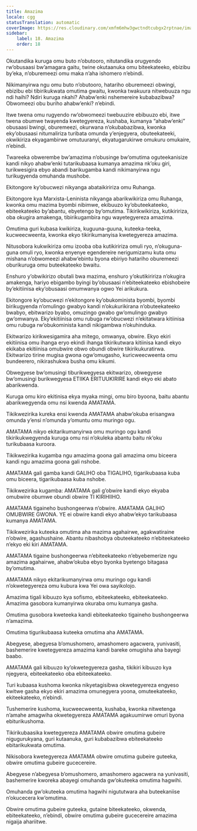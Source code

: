 ```yaml
---
title: Amazima
locale: cgg
statusTranslation: automatic
coverImage: https://res.cloudinary.com/xmfm6mhw3gwctndtcubgx2rptnae/image/upload/v1740337243/small_cover_educacion_fundamental_a051170f1c.webp
sidebar:
    label: 18. Amazima
    order: 18
---
```

Okutandika kuruga omu buto n’obutooro, nitutandika orugyendo rw’obusaasi bw’amagara gaitu, twine okutaanuka omu biteekateeko, ebizibu by’eka, n’oburemeezi omu maka n’aha ishomero n’ebindi.

Nikimanyirwa ngu omu buto n’obutooro, hatariho oburemeezi obwingi, ebizibu ebi tibirikukwata omutima gwaitu, kwonka twakuura nitwebuuza ngu ndi haihi? Ndiri kuruga nkahi? Ahabw’enki nshemereire kubabazibwa? Obwomeezi obu buriho ahabw’enki? n’ebindi.

Itwe twena omu rugyendo rw’obwomeezi twebuuzire ebibuuzo ebi, itwe twena obumwe twayenda kwetegyereza, kushaba, kumanya “ahabw’enki” obusaasi bwingi, oburemeezi, okurwana n’okubabazibwa, kwonka eky’obusaasi nitumaliriza turibata omunda y’enjegyera, obuteekateeki, okwikiriza ekyagambirwe omutuuranyi, ekyatugarukirwe omukuru omukaire, n’ebindi.

Twareeka obwerembe bw’amazima n’obusinge bw’omutima oguteekanisize kandi nikyo ahabw’enki tutarikubaasa kumanya amazima nk’oku giri, turikwesigira ebyo abandi barikugamba kandi nikimanyirwa ngu turikugyenda omuhanda mushobe.

Ekitongore ky’obucwezi nikyanga abataikiririza omu Ruhanga.

Ekitongore kya Marxista-Leninista nikyanga abarikwikiriza omu Ruhanga, kwonka omu mazima byombi nibimwe, ekibuuzo ky’obuteekateeko, ebiteekateeko by’abantu, ebyetengo by’omutima. Tikirikwikiriza, kutikiririza, oba okugira amakenga, tibirikugambira ngu wayetegyereza amazima.

Omutima guri kubasa kwikiriza, kuguuna-guuna, kuteeka-teeka, kucweecweenta, kwonka ekyo tikirikumanyisa kwetegyereza amazima.

Nitusobora kukwikiriza omu izooba oba kutikiririza omuli ryo, n’okuguna-guna omuli ryo, kwonka enyenye egendereire nerigumizamu kuta omu mishana n’obwomeezi ahabw’ebintu byona ebiriyo hatariho oburemeezi oburikuruga omu buteekateeko bwaitu.

Enshuro y’obwikirizo obutali bwa mazima, enshuro y’okutikiririza n’okugira amakenga, hariyo ebigambo byingi by’obusaasi n’ebiteekateeko ebishobeire by’ekitiinisa eky’obusaasi omumwanya ogwo Yei arikukura.

Ekitongore ky’obucwezi n’ekitongore ky’obukominista byombi, byombi birikugyenda n’omulingo gwabyo kandi n’okukurikirana n’obuteekateeko bwabyo, ebitwarizo byabo, omuzingo gwabo gw’omulingo gwabyo gw’omwanya. Eky’ekitiinisa omu rubuga rw’obucwezi n’ekitatwara kitiinisa omu rubuga rw’obukominista kandi nikigambwa n’okuhinduka.

Ekitwarizo kirikwesigamira aha mitego, omwanya, obwire. Ekyo ekiri ekitiinisa omu ihanga eryo ekindi ihanga tikirikutwara kitiinisa kandi ekyo ekikaba ekitiinisa omubwire obwo obundi obwire tikirikukuratirwa. Ekitwarizo tirine mugisa gwona ogw’omugasho, kuricweecweenta omu bundeerero, nikirashukwa busha omu kikumi.

Obwegyese bw’omusingi tiburikwegyesa ekitwarizo, obwegyese bw’omusingi burikwegyesa ETIIKA ERITUUKIRIRE kandi ekyo eki abato abarikwenda.

Kuruga omu kiro ekitinisa ekya myaka mingi, omu biro byoona, baitu abantu abarikwegyenda omu nsi kwenda AMATAMA.

Tikikwezirika kureka ensi kwenda AMATAMA ahabw’okuba erisangwa omunda y’ensi n’omunda y’omuntu omu muringo ogu.

AMATAMA nikyo ekitarikumanyirwa omu muringo ogu kandi tikirikukwegyenda kuruga omu nsi n’okuleka abantu baitu nk’oku turikubaasa kuroora.

Tikikwezirika kugamba ngu amazima goona gali amazima omu biceera kandi ngu amazima goona gali nshobe.

AMATAMA gali gamba kandi GALIHO oba TIGALIHO, tigarikubaasa kuba omu biceera, tigarikubaasa kuba nshobe.

Tikikwezirika kugamba: AMATAMA gali g’obwire kandi ekyo ekyaba omubwire obumwe obundi obwire TI KIRIHIIHO.

AMATAMA tigaineho bushongeerwa n’obwire. AMATAMA GALIHO OMUBWIRE GWONA. YE ei obwire kandi ekyo ahabw’ekyo tarikubaasa kumanya AMATAMA.

Tikikwezirika kuteeka omutima aha mazima agahairwe, agakwatiraine n’obwire, agashushaine. Abantu nibashobya obuteekateeko n’ebiteekateeko n’ekyo eki kiri AMATAMA.

AMATAMA tigaine bushongeerwa n’ebiteekateeko n’ebyebemerize ngu amazima agahairwe, ahabw’okuba ebyo byonka byetengo bitagasa by’omutima.

AMATAMA nikyo ekitarikumanyirwa omu muringo ogu kandi n’okwetegyereza omu kubura kwa Yei owa sayikolojo.

Amazima tigali kibuuzo kya sofismo, ebiteekateeko, ebiteekateeko. Amazima gasobora kumanyirwa okuraba omu kumanya gasha.

Omutima gusobora kweteeka kandi ebiteekateeko tigaineho bushongeerwa n’amazima.

Omutima tigurikubaasa kuteeka omutima aha AMATAMA.

Abegyese, abegyesa b’omushomero, amashomero agacwera, yunivasiti, bashemerire kwetegyereza amazima kandi bareke omugisha aha bayegi baabo.

AMATAMA gali kibuuzo ky’okwetegyereza gasha, tikikiri kibuuzo kya njegyera, ebiteekateeko oba ebiteekateeko.

Turi kubaasa kushoma kwonka nikyetagisibwa okwetegyereza engyeso kwitwe gasha ekyo ekiri amazima omunegyera yoona, omuteekateeko, ekiteekateeko, n’ebindi.

Tushemerire kushoma, kucweecweenta, kushaba, kwonka nitwetenga n’amahe amagwiha okwetegyereza AMATAMA agakuumirwe omuri byona ebiturikushoma.

Tikirikubaasika kwetegyereza AMATAMA obwire omutima gubeire nigugurukyana, guri kutaanuka, guri kubabazibwa ebiteekateeko ebitarikukwata omutima.

Nikisobora kwetegyereza AMATAMA obwire omutima gubeire guteeka, obwire omutima gubeire gucecereire.

Abegyese n’abegyesa b’omushomero, amashomero agacwera na yunivasiti, bashemerire kworeka abayegi omuhanda gw’okuteeka omutima hagwihi.

Omuhanda gw’okuteeka omutima hagwihi nigututwara aha buteekaniise n’okucecera kw’omutima.

Obwire omutima gubeire guteeka, gutaine biteekateeko, okwenda, ebiteekateeko, n’ebindi, obwire omutima gubeire gucecereire amazima nigaija ahariitwe.

